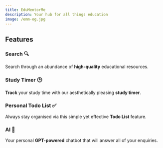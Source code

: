 ```yaml
---
title: EduMentorMe
description: Your hub for all things education
image: /emm-og.jpg
---
```


## Features

<Grid>

<Card href="/search">

### Search 🔍

Search through an abundance of **high-quality** educational resources.

</Card>

<Card href="/study_timer">

### Study Timer 🕒

**Track** your study time with our aesthetically pleasing **study timer**.

</Card>

<Card href="/todos" disabled>

### Personal Todo List ✅

Always stay organised via this simple yet effective **Todo List** feature.

</Card>

<Card href="/" disabled>

### AI 🤖

Your personal **GPT-powered** chatbot that will answer all of your enquiries.

</Card>

</Grid>
